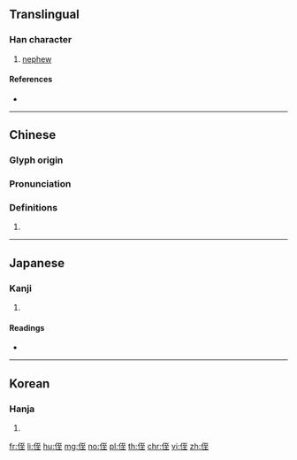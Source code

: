 {{character info/new}}
{{also|姪}}
==Translingual==

===Han character===
{{Han char|rn=9|rad=人|as=06|sn=8|four=21214|canj=OMIG|ids=⿰亻至}}

# [[nephew]]

====References====
* {{Han ref|kx=0101.140|dkj=00579|dj=0214.060|hdz=10147.040|uh=4F84|ud=20356|bh=CBBB|bd=52155}}

----

==Chinese==
{{zh-forms}}

===Glyph origin===
{{Han etym}}

===Pronunciation===
{{zh-pron
|m=zhí
|m-s=zi2
|c=zat6
|mn=qz,tw,xm,zz:ti̍t/tw:chit/xm:chi̍t
|mc=y
|oc=y
|ma=
|cat=n
}}

===Definitions===
{{zh-hanzi}}

# {{rfdef|lang=zh}}

----

==Japanese==

===Kanji===
{{ja-kanji|grade=|rs=人06}}

# {{defn|lang=ja|sort=人06}}

====Readings====
* {{ja-readings|on=[[しつ]] (shitsu), [[しち]] (shichi), [[てつ]] (tetsu)|kun=[[かたい]] (katai), [[おろか]] (oroka), [[とどまる]] (todomaru)}}

----

==Korean==

===Hanja===
{{ko-hanja|hangeul=질|rv=jil|mr=chil}}

# {{defn|lang=ko|sort=人06}}

[[fr:侄]]
[[li:侄]]
[[hu:侄]]
[[mg:侄]]
[[no:侄]]
[[pl:侄]]
[[th:侄]]
[[chr:侄]]
[[vi:侄]]
[[zh:侄]]